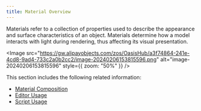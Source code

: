 ```yaml
---
title: Material Overview
---
```


Materials refer to a collection of properties used to describe the appearance and surface characteristics of an object. Materials determine how a model interacts with light during rendering, thus affecting its visual presentation.

<Image src="https://gw.alipayobjects.com/zos/OasisHub/a3f74864-241e-4cd8-9ad4-733c2a0b2cc2/image-20240206153815596.png" alt="image-20240206153815596" style={{ zoom: "50%" }} />

This section includes the following related information:

- [Material Composition](/en/docs/graphics/material/composition/)
- [Editor Usage](/en/docs/graphics/material/editor/)
- [Script Usage](/en/docs/graphics/material/script/)

